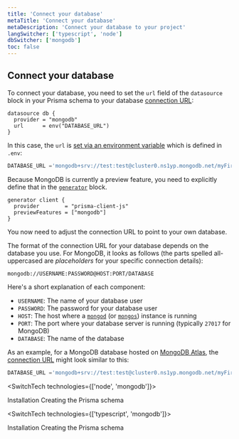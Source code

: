 ```yaml
---
title: 'Connect your database'
metaTitle: 'Connect your database'
metaDescription: 'Connect your database to your project'
langSwitcher: ['typescript', 'node']
dbSwitcher: ['mongodb']
toc: false
---
```


## Connect your database

To connect your database, you need to set the `url` field of the `datasource` block in your Prisma schema to your database [connection URL](../../../../../reference/database-reference/connection-urls):

```prisma file=prisma/schema.prisma
datasource db {
  provider = "mongodb"
  url      = env("DATABASE_URL")
}
```

In this case, the `url` is [set via an environment variable](../../../../concepts/more/environment-variables) which is defined in `.env`:

```js file=.env
DATABASE_URL ='mongodb+srv://test:test@cluster0.ns1yp.mongodb.net/myFirstDatabase'
```

Because MongoDB is currently a preview feature, you need to explicitly define that in the [`generator`]() block.

```prisma file=prisma/schema.prisma
generator client {
  provider        = "prisma-client-js"
  previewFeatures = ["mongodb"]
}
```

You now need to adjust the connection URL to point to your own database.

The format of the connection URL for your database depends on the database you use. For MongoDB, it looks as follows (the parts spelled all-uppercased are _placeholders_ for your specific connection details):

```no-lines
mongodb://USERNAME:PASSWORD@HOST:PORT/DATABASE
```

Here's a short explanation of each component:

- `USERNAME`: The name of your database user
- `PASSWORD`: The password for your database user
- `HOST`: The host where a [`mongod`](https://docs.mongodb.com/manual/reference/program/mongod/#mongodb-binary-bin.mongod) (or [`mongos`](https://docs.mongodb.com/manual/reference/program/mongos/#mongodb-binary-bin.mongos)) instance is running
- `PORT`: The port where your database server is running (typically `27017` for MongoDB)
- `DATABASE`: The name of the database

As an example, for a MongoDB database hosted on [MongoDB Atlas](https://www.mongodb.com/cloud/atlas), the [connection URL](../../../../reference/database-reference/connection-urls) might look similar to this:

```js file=.env
DATABASE_URL ='mongodb+srv://test:test@cluster0.ns1yp.mongodb.net/myFirstDatabase'
```

<SwitchTech technologies={['node', 'mongodb']}>

<NavigationLinksContainer>

<ButtonLink color="dark" type="primary" href="/getting-started/setup-prisma/start-from-scratch/mongodb-node-mongodb" arrowLeft>
    Installation
</ButtonLink>

<ButtonLink color="dark" type="primary" href="./creating-the-prisma-schema-node-mongodb" arrow>
    Creating the Prisma schema
</ButtonLink>

</NavigationLinksContainer>

</SwitchTech>

<SwitchTech technologies={['typescript', 'mongodb']}>

<NavigationLinksContainer>

<ButtonLink color="dark" type="primary" href="/getting-started/setup-prisma/start-from-scratch/mongodb-typescript-mongodb" arrowLeft>
    Installation
</ButtonLink>

<ButtonLink color="dark" type="primary" href="./creating-the-prisma-schema-typescript-mongodb" arrow>
    Creating the Prisma schema
</ButtonLink>

</NavigationLinksContainer>

</SwitchTech>
